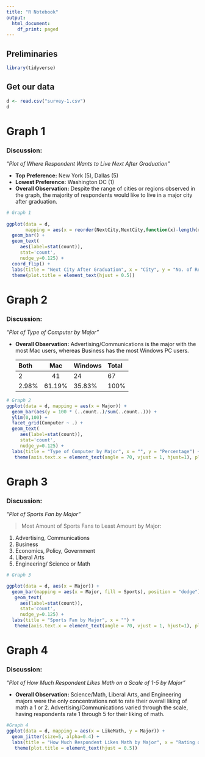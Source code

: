 ```yaml
---
title: "R Notebook"
output:
  html_document:
    df_print: paged
---
```


## Preliminaries

```r
library(tidyverse)
```

## Get our data

```r
d <- read.csv("survey-1.csv")
d
```

# Graph 1

### Discussion:

*"Plot of Where Respondent Wants to Live Next After Graduation"*

+ **Top Preference:** New York (5), Dallas (5)
+ **Lowest Preference:** Washington DC (1)
+ **Overall Observation:** Despite the range of cities or regions observed in the graph, the majority of respondents would like to live in a major city after graduation.


```r
# Graph 1
  
ggplot(data = d, 
       mapping = aes(x = reorder(NextCity,NextCity,function(x)-length(x)))) +
  geom_bar() +
  geom_text(
     aes(label=stat(count)),
     stat='count',
     nudge_y=0.125) +
  coord_flip() +
  labs(title = "Next City After Graduation", x = "City", y = "No. of Responses") +
  theme(plot.title = element_text(hjust = 0.5))
```
# Graph 2

### Discussion:

*"Plot of Type of Computer by Major"*

+ **Overall Observation:** Advertising/Communications is the major with the most Mac users, whereas Business has the most Windows PC users. 

  Both         Mac        Windows         Total
---------  ----------   -----------     --------
   2           41            24            67
 2.98%       61.19%        35.83%         100%


```r
# Graph 2
ggplot(data = d, mapping = aes(x = Major)) +
  geom_bar(aes(y = 100 * (..count..)/sum(..count..))) + 
  ylim(0,100) +
  facet_grid(Computer ~ .) +
  geom_text(
     aes(label=stat(count)),
     stat='count',
     nudge_y=0.125) +
  labs(title = "Type of Computer by Major", x = "", y = "Percentage") +
   theme(axis.text.x = element_text(angle = 70, vjust = 1, hjust=1), plot.title = element_text(hjust = 0.5)) 
```
# Graph 3

### Discussion:

*"Plot of Sports Fan by Major"*

> Most Amount of Sports Fans to Least Amount by Major:

1. Advertising, Communications
2. Business
3. Economics, Policy, Government
4. Liberal Arts
5. Engineering/ Science or Math


```r
# Graph 3

ggplot(data = d, aes(x = Major)) +
  geom_bar(mapping = aes(x = Major, fill = Sports), position = "dodge") + 
   geom_text(
     aes(label=stat(count)),
     stat='count',
     nudge_y=0.125) +
  labs(title = "Sports Fan by Major", x = "") +
   theme(axis.text.x = element_text(angle = 70, vjust = 1, hjust=1), plot.title = element_text(hjust = 0.5)) 
```
# Graph 4

### Discussion:

*"Plot of How Much Respondent Likes Math on a Scale of 1-5 by Major"*

+ **Overall Observation:** Science/Math, Liberal Arts, and Engineering majors were the only concentrations not to rate their overall liking of math a 1 or 2. Advertising/Communications varied through the scale, having respondents rate 1 through 5 for their liking of math. 

```r
#Graph 4
ggplot(data = d, mapping = aes(x = LikeMath, y = Major)) +
  geom_jitter(size=5, alpha=0.4) +
  labs(title = "How Much Respondent Likes Math by Major", x = "Rating of 1 (Not Very Much) to 5 (Very Much)", y = "") +
   theme(plot.title = element_text(hjust = 0.5))
```